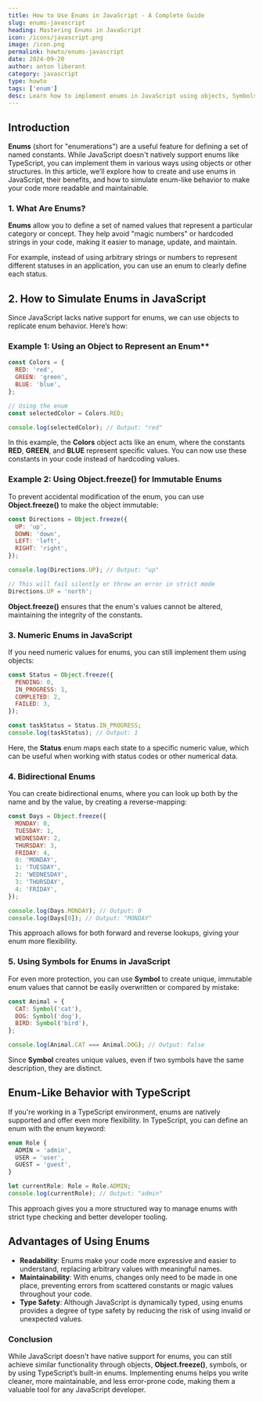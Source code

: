 ```yaml
---
title: How to Use Enums in JavaScript - A Complete Guide
slug: enums-javascript
heading: Mastering Enums in JavaScript
icon: /icons/javascript.png
image: /icon.png
permalink: howto/enums-javascript
date: 2024-09-20
author: anton liberant
category: javascript
type: howto
tags: ['enum']
desc: Learn how to implement enums in JavaScript using objects, Symbols, and TypeScript. Covers numeric and bidirectional enums with practical usage tips.
---
```


## Introduction

**Enums** (short for "enumerations") are a useful feature for defining a set of named constants.
While JavaScript doesn't natively support enums like TypeScript, you can implement them in various
ways using objects or other structures. In this article, we’ll explore how to create and use enums
in JavaScript, their benefits, and how to simulate enum-like behavior to make your code more
readable and maintainable.

### 1. What Are Enums?

**Enums** allow you to define a set of named values that represent a particular category or concept.
They help avoid "magic numbers" or hardcoded strings in your code, making it easier to manage,
update, and maintain.

For example, instead of using arbitrary strings or numbers to represent different statuses in an
application, you can use an enum to clearly define each status.

## 2. How to Simulate Enums in JavaScript

Since JavaScript lacks native support for enums, we can use objects to replicate enum behavior.
Here’s how:

### Example 1: Using an Object to Represent an Enum\*\*

```js
const Colors = {
  RED: 'red',
  GREEN: 'green',
  BLUE: 'blue',
};

// Using the enum
const selectedColor = Colors.RED;

console.log(selectedColor); // Output: "red"
```

In this example, the **Colors** object acts like an enum, where the constants **RED**, **GREEN**,
and **BLUE** represent specific values. You can now use these constants in your code instead of
hardcoding values.

### Example 2: Using Object.freeze() for Immutable Enums

To prevent accidental modification of the enum, you can use **Object.freeze()** to make the object
immutable:

```js
const Directions = Object.freeze({
  UP: 'up',
  DOWN: 'down',
  LEFT: 'left',
  RIGHT: 'right',
});

console.log(Directions.UP); // Output: "up"

// This will fail silently or throw an error in strict mode
Directions.UP = 'north';
```

**Object.freeze()** ensures that the enum's values cannot be altered, maintaining the integrity of
the constants.

### 3. Numeric Enums in JavaScript

If you need numeric values for enums, you can still implement them using objects:

```js
const Status = Object.freeze({
  PENDING: 0,
  IN_PROGRESS: 1,
  COMPLETED: 2,
  FAILED: 3,
});

const taskStatus = Status.IN_PROGRESS;
console.log(taskStatus); // Output: 1
```

Here, the **Status** enum maps each state to a specific numeric value, which can be useful when
working with status codes or other numerical data.

### 4. Bidirectional Enums

You can create bidirectional enums, where you can look up both by the name and by the value, by
creating a reverse-mapping:

```js
const Days = Object.freeze({
  MONDAY: 0,
  TUESDAY: 1,
  WEDNESDAY: 2,
  THURSDAY: 3,
  FRIDAY: 4,
  0: 'MONDAY',
  1: 'TUESDAY',
  2: 'WEDNESDAY',
  3: 'THURSDAY',
  4: 'FRIDAY',
});

console.log(Days.MONDAY); // Output: 0
console.log(Days[0]); // Output: "MONDAY"
```

This approach allows for both forward and reverse lookups, giving your enum more flexibility.

### 5. Using Symbols for Enums in JavaScript

For even more protection, you can use **Symbol** to create unique, immutable enum values that cannot
be easily overwritten or compared by mistake:

```js
const Animal = {
  CAT: Symbol('cat'),
  DOG: Symbol('dog'),
  BIRD: Symbol('bird'),
};

console.log(Animal.CAT === Animal.DOG); // Output: false
```

Since **Symbol** creates unique values, even if two symbols have the same description, they are
distinct.

## Enum-Like Behavior with TypeScript

If you're working in a TypeScript environment, enums are natively supported and offer even more
flexibility. In TypeScript, you can define an enum with the enum keyword:

```ts
enum Role {
  ADMIN = 'admin',
  USER = 'user',
  GUEST = 'guest',
}

let currentRole: Role = Role.ADMIN;
console.log(currentRole); // Output: "admin"
```

This approach gives you a more structured way to manage enums with strict type checking and better
developer tooling.

## Advantages of Using Enums

- **Readability**: Enums make your code more expressive and easier to understand, replacing
  arbitrary values with meaningful names.
- **Maintainability**: With enums, changes only need to be made in one place, preventing errors from
  scattered constants or magic values throughout your code.
- **Type Safety**: Although JavaScript is dynamically typed, using enums provides a degree of type
  safety by reducing the risk of using invalid or unexpected values.

### Conclusion

While JavaScript doesn't have native support for enums, you can still achieve similar functionality
through objects, **Object.freeze()**, symbols, or by using TypeScript’s built-in enums. Implementing
enums helps you write cleaner, more maintainable, and less error-prone code, making them a valuable
tool for any JavaScript developer.
